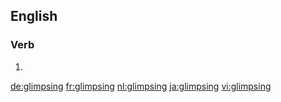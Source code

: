 ==English==

===Verb===
{{head|en|present participle}}

# {{present participle of|glimpse|lang=en}}

[[de:glimpsing]]
[[fr:glimpsing]]
[[nl:glimpsing]]
[[ja:glimpsing]]
[[vi:glimpsing]]